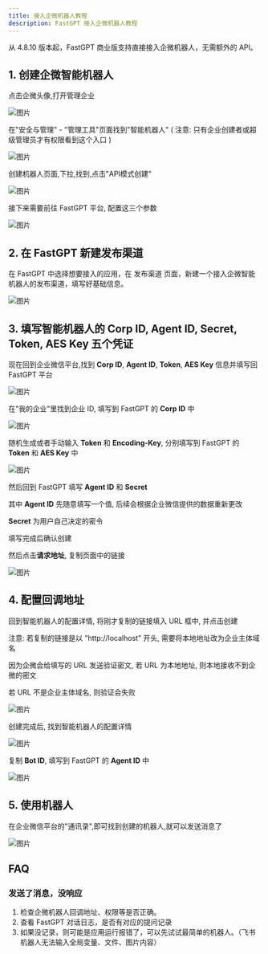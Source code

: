 ```yaml
---
title: 接入企微机器人教程
description: FastGPT 接入企微机器人教程
---
```


从 4.8.10 版本起，FastGPT 商业版支持直接接入企微机器人，无需额外的 API。 

## 1. 创建企微智能机器人

点击企微头像,打开管理企业

![图片](/imgs/wecom-bot-1.png)

在"安全与管理" - "管理工具"页面找到"智能机器人" ( 注意: 只有企业创建者或超级管理员才有权限看到这个入口 )

![图片](/imgs/wecom-bot-2.png)

创建机器人页面,下拉,找到,点击"API模式创建"

![图片](/imgs/wecom-bot-3.png)

接下来需要前往 FastGPT 平台, 配置这三个参数

![图片](/imgs/wecom-bot-4.png)

## 2. 在 FastGPT 新建发布渠道

在 FastGPT 中选择想要接入的应用，在 发布渠道 页面，新建一个接入企微智能机器人的发布渠道，填写好基础信息。

![图片](/imgs/wecom-bot-5.png)

## 3. 填写智能机器人的 Corp ID, Agent ID, Secret, Token, AES Key 五个凭证

现在回到企业微信平台,找到 **Corp ID**, **Agent ID**, **Token**, **AES Key** 信息并填写回 FastGPT 平台

![图片](/imgs/wecom-bot-6.png)

在"我的企业"里找到企业 ID, 填写到 FastGPT 的 **Corp ID** 中

![图片](/imgs/wecom-bot-7.png)

随机生成或者手动输入 **Token** 和 **Encoding-Key**, 分别填写到 FastGPT 的 **Token** 和 **AES Key** 中

![图片](/imgs/wecom-bot-8.png)

然后回到 FastGPT 填写 **Agent ID** 和 **Secret**

其中 **Agent ID** 先随意填写一个值, 后续会根据企业微信提供的数据重新更改

**Secret** 为用户自己决定的密令

填写完成后确认创建

然后点击**请求地址**, 复制页面中的链接

![图片](/imgs/wecom-bot-9.png)

## 4. 配置回调地址

回到智能机器人的配置详情, 将刚才复制的链接填入 URL 框中, 并点击创建

注意: 若复制的链接是以 "http://localhost" 开头, 需要将本地地址改为企业主体域名

因为企微会给填写的 URL 发送验证密文, 若 URL 为本地地址, 则本地接收不到企微的密文

若 URL 不是企业主体域名, 则验证会失败

![图片](/imgs/wecom-bot-10.png)

创建完成后, 找到智能机器人的配置详情

![图片](/imgs/wecom-bot-11.png)

复制 **Bot ID**, 填写到 FastGPT 的 **Agent ID** 中

![图片](/imgs/wecom-bot-12.png)

## 5. 使用机器人

在企业微信平台的"通讯录",即可找到创建的机器人,就可以发送消息了

![图片](/imgs/wecom-bot-13.png)

## FAQ

### 发送了消息，没响应

1. 检查企微机器人回调地址、权限等是否正确。
2. 查看 FastGPT 对话日志，是否有对应的提问记录
3. 如果没记录，则可能是应用运行报错了，可以先试试最简单的机器人。（飞书机器人无法输入全局变量、文件、图片内容）
